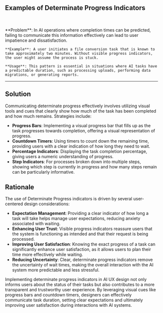 
## Examples of Determinate Progress Indicators

<br />
<div className='w-full grid grid-cols-1 md:grid-cols-2 gap-x-4 gap-y-8'>
  <SampleUI
    src={MidJourney}
    appName='Midjourney'
    desc= 'When generating images, Midjourney shows clear current progress. It tells users if prompt is start to precess or not and the current progress. When images start to be generated, images will be progressively render to the user.'
    productUrl='https://midjourney.com/'
  />
    <SampleUI
    src={Synthesia}
    appName='Synthesia'
    desc="Synthesia show detail progress by showing the rendering progress. The video's screen will be show and the script will be filled gradually. It helps users know exactly what is happening and how long it will take."
    productUrl='https://www.synthesia.io/'
  />

</div>

<br />
   <div className="bg-neutral-100 dark:bg-neutral-800 px-16 py-10 border">
    **Problem**: In AI operations where completion times can be predicted, failing to communicate this information effectively can lead to user impatience and dissatisfaction.

    **Example**: A user initiates a file conversion task that is known to take approximately two minutes. Without visible progress indicators, the user might assume the process is stuck.

    **Usage**: This pattern is essential in situations where AI tasks have a predictable duration, such as processing uploads, performing data migrations, or generating reports.

  </div>

---

## Solution

Communicating determinate progress effectively involves utilizing visual tools and cues that clearly show how much of the task has been completed and how much remains. Strategies include:

- **Progress Bars**: Implementing a visual progress bar that fills up as the task progresses towards completion, offering a visual representation of progress.
- **Countdown Timers**: Using timers to count down the remaining time, providing users with a clear indication of how long they need to wait.
- **Percentage Indicators**: Displaying the task completion percentage, giving users a numeric understanding of progress.
- **Step Indicators**: For processes broken down into multiple steps, showing which step is currently in progress and how many steps remain can be particularly informative.

## Rationale

The use of Determinate Progress indicators is driven by several user-centered design considerations:

- **Expectation Management**: Providing a clear indicator of how long a task will take helps manage user expectations, reducing anxiety associated with waiting.
- **Enhancing User Trust**: Visible progress indicators reassure users that the system is functioning as intended and that their request is being processed.
- **Improving User Satisfaction**: Knowing the exact progress of a task can significantly enhance user satisfaction, as it allows users to plan their time more effectively while waiting.
- **Reducing Uncertainty**: Clear, determinate progress indicators remove the uncertainty of wait times, making the overall interaction with the AI system more predictable and less stressful.

Implementing determinate progress indicators in AI UX design not only informs users about the status of their tasks but also contributes to a more transparent and trustworthy user experience. By leveraging visual cues like progress bars and countdown timers, designers can effectively communicate task duration, setting clear expectations and ultimately improving user satisfaction during interactions with AI systems.

